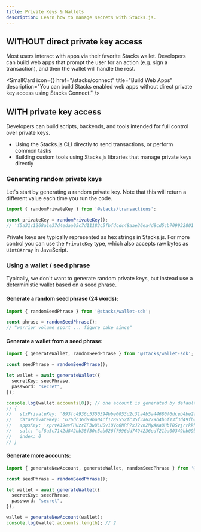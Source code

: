 ```yaml
---
title: Private Keys & Wallets
description: Learn how to manage secrets with Stacks.js.
---
```



## WITHOUT direct private key access

Most users interact with apps via their favorite Stacks wallet.
Developers can build web apps that prompt the user for an action (e.g. sign a transaction), and then the wallet will handle the rest.

<SmallCard
  icon={<Play className='transition-colors duration-500 ease-in-out group-hover:text-primary' />}
  href="/stacks/connect"
  title="Build Web Apps"
  description="You can build Stacks enabled web apps without direct private key access using Stacks Connect."
/>

## WITH private key access

Developers can build scripts, backends, and tools intended for full control over private keys.

- Using the Stacks.js CLI directly to send transactions, or perform common tasks
- Building custom tools using Stacks.js libraries that manage private keys directly

### Generating random private keys

Let's start by generating a random private key.
Note that this will return a different value each time you run the code.

```ts -n
import { randomPrivateKey } from '@stacks/transactions';

const privateKey = randomPrivateKey();
// 'f5a31c1268a1e37d4edaa05c7d11183c5fbfdcdc48aae36ea4d8cd5cb709932801'
```

Private keys are typically represented as hex strings in Stacks.js.
For more control you can use the `PrivateKey` type, which also accepts raw bytes as `Uint8Array` in JavaScript.

### Using a wallet / seed phrase

Typically, we don't want to generate random private keys, but instead use a deterministic wallet based on a seed phrase.

#### Generate a random seed phrase (24 words):

```ts -n
import { randomSeedPhrase } from '@stacks/wallet-sdk';

const phrase = randomSeedPhrase();
// "warrior volume sport ... figure cake since"
```

#### Generate a wallet from a seed phrase:

```ts -n
import { generateWallet, randomSeedPhrase } from '@stacks/wallet-sdk';

const seedPhrase = randomSeedPhrase();

let wallet = await generateWallet({
  secretKey: seedPhrase,
  password: "secret",
});

console.log(wallet.accounts[0]); // one account is generated by default
// { 
//   stxPrivateKey: '893fc4936c5350394bbe0053d2c31a4b5a44680f6dceb4be2aacaaa3c12e45ff01',
//   dataPrivateKey: '676dc36d89ba04cf1789552fc35f3a6279b4b5f13f3d49fb469b0afecea9698f',
//   appsKey: 'xprvA19evFHUzrZF3wULUSv1UVcQNRP7xJ2vn2MyAKaUHbT8SvjrrkkhANRG2bewMxHAeDSoUVUBRPiztDc8WwGtz9Ero2GXW5rk3vHHXmutb4V',
//   salt: 'cf8a5c7142d842bb38f30c5ab626f7996dd7494236edf21ba00349bb09b9558d',
//   index: 0
// } 
```

#### Generate more accounts:

```ts -n
import { generateNewAccount, generateWallet, randomSeedPhrase } from '@stacks/wallet-sdk';

const seedPhrase = randomSeedPhrase();

let wallet = await generateWallet({
  secretKey: seedPhrase,
  password: "secret",
});

wallet = generateNewAccount(wallet);
console.log(wallet.accounts.length); // 2
```